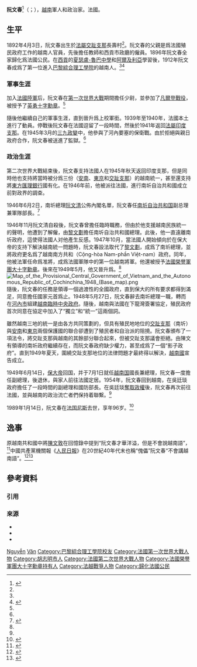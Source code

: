 {{Infobox President
| name = 阮文春<br>{{lang|vi|Nguyễn Văn Xuân}}
| image = [[File:_Nguyễn_Văn_Xuân.png|150px]]
| caption = 
| office = [[南圻自治共和國|越南南方共和政府]]總理
| term_start = 1947年10月8日
| term_end = 1948年5月27日
| predecessor = [[黎文划|黎文划]]
| successor = [[陳文友|陳文友]]
| office1 = [[越南臨時中央政府|越南臨時中央政府]]總理
| term_start1 = 1948年6月6日
| term_end1 = 1949年6月30日
| predecessor1 = 首任
| successor1 = [[保大帝|保大]]
| birth_date = {{birth date|1892|4|3|mf=yes}}
| birth_place = {{flag|法屬印度支那}}[[法屬交趾支那|交趾支那]]長壽村
| death_date = {{death date and age |1989|01|14|1892|04|03}}
| death_place = {{FRA}}[[滨海阿尔卑斯省|滨海阿尔卑斯省]][[尼斯|尼斯]]
| nationality = {{FRA}}
| alma_mater = 
| party = 
| religion = 
| signature = 
| rank = {{Link-en|師級將軍|Divisional general}}
| battles = [[第一次世界大戰|第一次世界大戰]]
| serviceyears = 1912－1950年
}}
'''阮文春'''<ref>{{Cite news|url=https://rmrb.online/simple/?t20219.html|title=越奸阮文春悲鸣　抵抗运动打不垮|work=[[人民日报|人民日报]]|date=1948-08-12|accessdate=2022-06-19|archive-date=2022-06-19|archive-url=https://web.archive.org/web/20220619124421/https://rmrb.online/simple/?t20219.html}}</ref>（{{vie|v=Nguyễn Văn Xuân}}；{{bd|1892年|4月3日|1989年|1月14日|catIdx=Nguyễn}}），[[越南|越南]]軍人和政治家。法國{{Link-en|師級將軍|Divisional general}}。

== 生平 ==
1892年4月3日，阮文春出生於[[法属交趾支那|法屬交趾支那]]長壽村<ref name=":0" />。阮文春的父親是爲法國殖民政府工作的越南人官員，先後擔任教師和西貢市政廳的僱員。1896年阮文春全家歸化爲法國公民。在[[胡志明市|西貢]]的[[黎貴惇普通中學_(胡志明市)|夏瑟盧-魯巴中學]]和[[阿尔及利亚|阿爾及利亞]]學習後，1912年阮文春成爲了第一位進入[[巴黎综合理工学院|巴黎綜合理工學院]]的越南人。<ref name=":0" /><ref>{{Cite web |title=Nguyen-Vân, Xuân (X 1912 ; 1892-1989). |url=http://bibli-aleph.polytechnique.fr/F/?func=find-b&request=Nguyen-V%C3%A2n+Xu%C3%A2n+1912&find_code=WPE&adjacent=N&local_base=BCXC2 |website=bibli-aleph.polytechnique.fr |access-date=2022-06-19 |archive-date=2021-01-18 |archive-url=https://web.archive.org/web/20210118173849/http://bibli-aleph.polytechnique.fr/F/?func=find-b&request=Nguyen-V%C3%A2n+Xu%C3%A2n+1912&find_code=WPE&adjacent=N&local_base=BCXC2 }}</ref>

=== 軍事生涯 ===
加入[[法國陸軍|法國陸軍]]后，阮文春在[[第一次世界大战|第一次世界大戰]]期間擔任少尉，並參加了[[凡尔登战役|凡爾登戰役]]，被授予了[[英勇十字勋章|英勇十字勳章]]。<ref name=":0" />

隨後他繼續自己的軍事生涯，直到晉升爲上校軍銜。1939年至1940年，法國本土進行了動員。停戰後阮文春在法國逗留了一段時間，然後於1941年返回[[法屬印度支那|法屬印度支那]]。在1945年3月的[[三九政变|三九政變]]中，他參與了河內要塞的保衛戰。由於拒絕與親日政府合作，阮文春被送進了監獄。<ref name=":0" />

=== 政治生涯 ===
第二次世界大戰結束後，阮文春支持法國人在1945年秋天返回印度支那，{{Sfn|Franchini|1988|p=252}}但是同時他也支持將當時被分爲三份（[[安南保護國|安南]]、[[東京保護國|東京]]和[[交趾支那|交趾支那]]）的越南統一，甚至還支持將[[东方汇理银行|東方匯理銀行]]國有化。{{Sfn|Franchini|1988|p=332}}在1946年{{Link-vi|1946年楓丹白露宮會議|Hội nghị Fontainebleau 1946|楓丹白露宮會議}}前，他被派往法國，進行南圻自治共和國成立前對政界的調查。{{Sfn|Franchini|1988|p=306}}

1946年6月2日，南圻總理[[阮文清|阮文清]]公佈內閣名單，阮文春任[[南圻自治共和國|南圻自治共和国]]副总理兼軍隊部長。<ref>{{Cite book|title=Văn Học Miền Nam|last=Huỳnh Ái Tông|url=http://chimviet.free.fr/vanhoc/phuctrun/HuynhAiTong_VanHocMN.pdf|language=vi|access-date=2022-06-19|archive-date=2020-01-14|archive-url=https://web.archive.org/web/20200114010518/http://chimviet.free.fr/vanhoc/phuctrun/HuynhAiTong_VanHocMN.pdf}}</ref>

1946年11月阮文清自殺後，阮文春曾擔任臨時職務，但由於他支援越南民族統一的聲明，他遭到了解僱，由[[黎文劃|黎文劃]]擔任南圻自治共和國總理。{{Sfn|Franchini|1988|p=373}}此後，他一直遠離南圻政府，這使得法國人对他產生反感。{{Sfn|Franchini|1988|p=385}}1947年10月，當法國人開始傾向於在保大帝的支持下解決越南統一問題時，阮文春設法取代了[[黎文劃|黎文劃]]，成爲了南圻總理，並將政府更名爲了越南南方共和（<span lang="vi" dir="ltr">Cộng-hòa Nam-phần Việt-nam</span>）政府。{{Sfn|Devillers|1952|pp=418-419}}同年，他被法軍任命爲准將，成爲法國軍隊中的第一位越南將軍。他還被授予[[法國榮譽軍團勳章|法國榮譽軍團大十字勳章]]。後來在1949年5月，他又晉升爲{{Link-en|師級將軍|Divisional general}}。<ref name=":0" />
[[File:Map_of_the_Provisional_Central_Government_of_Vietnam_and_the_Autonomous_Republic_of_Cochinchina_1948_(Base_map).png|thumb]]
隨後，阮文春的任務是領導一個過渡性的全國政府，直到保大的所有要求都得到滿足，同意擔任國家元首爲止。1948年5月27日，阮文春辭去南圻總理一職，轉而在[[河內市|河內市]]組建[[越南临时中央政府|越南臨時中央政府]]。隨後，越南與法國在下龍灣簽署協定，殖民政府首次同意在協定中加入了“獨立”和“統一”這兩個詞。{{Sfn|Franchini|1988|pp=395-396}}

雖然越南三地的統一是由各方共同策劃的，但具有殖民地地位的[[法属交趾支那|交趾支那]]（南圻）與[[安南保護國|安南]]和[[東京保護國|東京]]兩個保護國的聯合卻遭到了殖民者和自治派的阻撓。阮文春頒布了一項法令，將交趾支那與越南的其餘部分聯合起來，但被交趾支那議會拒絕。由陳文有領導的南圻政府繼續存在，而阮文春政府缺少權力，甚至成爲了一個“影子政府”。直到1949年夏天，圍繞交趾支那地位的法律問題才最終得以解決，[[越南国|越南國]]宣告成立。{{Sfn|Franchini|1988|pp=396-407}}

1949年6月14日，[[保大帝|保大帝]]回国，并于7月1日就任[[越南国|越南国]]國長兼總理，阮文春一度擔任副總理，後退休，與家人前往法國定居。1954年，阮文春回到越南，在吳廷琰政府擔任了一段時間的副總理和國防部長。在吳廷琰[[1955年越南公民投票|奪取政權]]後，阮文春再次前往法國，並與越南的政治流亡者們保持着聯繫。<ref name=":0" />

1989年1月14日，阮文春在[[法国|法国]][[尼斯|尼斯]]去世，享年96岁。<ref name=":0">{{Cite journal |last=Valéry |first=Maurice |year=1989年 |title=Le Général Nguyen Van Xuan |url=http://www.anai-asso.org/NET/img/upload/1160_Bulletin19892.pdf |journal=Bulletin de l'ANAI |archive-url=https://web.archive.org/web/20161023200044/http://www.anai-asso.org/NET/img/upload/1160_Bulletin19892.pdf |archive-date=2016-10-23}}</ref>

== 逸事 ==
原越南共和國中將[[陳文敦|陳文敦]]在回憶錄中提到“阮文春才華洋溢，但是不會說越南語”，<ref>{{Cite web |author=Mai Nguyễn |date=2015-04-22 |title=Đọc hồi ký tướng tá Sài Gòn xuất bản ở hải ngoại |url=https://nghiencuulichsu.com/2015/04/22/hoi-ky-tuong-ta-sai-gon-xuat-ban-o-hai-ngoai/ |website=nghiencuulichsu.com |access-date=2022-06-19 |archive-date=2021-06-13 |archive-url=https://web.archive.org/web/20210613172019/https://nghiencuulichsu.com/2015/04/22/hoi-ky-tuong-ta-sai-gon-xuat-ban-o-hai-ngoai/ }}</ref>中國共產黨機關報《[[人民日报|人民日報]]》在20世紀40年代末也稱“傀儡”阮文春“不會講越南語”。<ref>{{Cite news|url=https://cn.govopendata.com/renminribao/1949/6/24/4/|title=为独立而战的越南|author=波德柯帕耶夫|work=[[人民日报|人民日报]]|date=1949-06-24|quote=他是一个离开安南很久，连祖国方言都不会讲的家伙。|accessdate=2022-06-19|archive-date=2022-06-19|archive-url=https://web.archive.org/web/20220619130030/https://cn.govopendata.com/renminribao/1949/6/24/4/}}</ref><ref>{{Cite news|url=http://52.34.104.77/renminribao/1948/6/20/2/#18876|title=暹境越侨十万人将开反阮文春大会|quote=驻暹罗曼谷的越南通讯社负责人于十日宣称：侨居暹罗六十万越人，决不会承认法国在越南所制造的阮文春傀儡政府。并称，阮文春是法国人，他不会讲越南话。|work=[[人民日报|人民日报]]|date=1948-06-20|accessdate=2022-06-19|archive-date=2022-06-19|archive-url=https://web.archive.org/web/20220619130030/http://52.34.104.77/renminribao/1948/6/20/2/#18876}}</ref>

== 參考資料 ==

=== 引用 ===
<references />

=== 來源 ===
{{Refbegin}}
* {{Cite book|title=Histoire du Viet-Nam, de 1940 à 1952|last=Devillers|first=Philippe|publisher=Éditions du Seuil|year=1952|isbn=0404548199|location=[[巴黎|巴黎]]|language=fr|ref=harv}}
* {{Cite book|title=Les Guerres d'Indochine : des origines de la présence française à l'engrenage du conflit international|last=Franchini|first=Philippe|isbn=2857042663|language=fr|volume=第一卷|oclc=715071049|ref=harv|year=1988}}
* {{Cite book|title=Les Guerres d'Indochine : de la bataille de Diên Biên Phù à la chute de Saïgon|last=Franchini|first=Philippe|year=1988|isbn=2756402028|volume=第二卷}}
{{Refend}}


{{越南政府首脑}}

[[Category:越南政治人物|Nguyễn]]
[[Category:阮姓|Văn]]
[[Category:巴黎綜合理工學院校友|Category:巴黎綜合理工學院校友]]
[[Category:法國第一次世界大戰人物|Category:法國第一次世界大戰人物]]
[[Category:胡志明市人|Category:胡志明市人]]
[[Category:法國第二次世界大戰人物|Category:法國第二次世界大戰人物]]
[[Category:法國榮譽軍團大十字勳章持有人|Category:法國榮譽軍團大十字勳章持有人]]
[[Category:法越戰爭人物|Category:法越戰爭人物]]
[[Category:歸化法國公民|Category:歸化法國公民]]